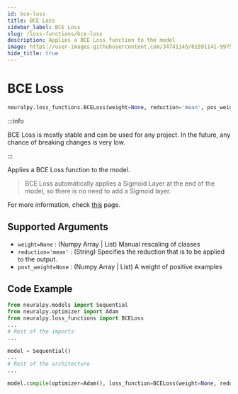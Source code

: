 ```yaml
---
id: bce-loss
title: BCE Loss
sidebar_label: BCE Loss
slug: /loss-functions/bce-loss
description: Applies a BCE Loss function to the model
image: https://user-images.githubusercontent.com/34741145/81591141-99752900-93d9-11ea-9ef6-cc2c68daaa19.png
hide_title: true
---
```


# BCE Loss

```python
neuralpy.loss_functions.BCELoss(weight=None, reduction='mean', pos_weight=None)
```

:::info

BCE Loss is mostly stable and can be used for any project. In the future, any chance of breaking changes is very low.

:::

Applies a BCE Loss function to the model.

> BCE Loss automatically applies a Sigmoid Layer at the end of the model, so there is no need to add a Sigmoid layer.

For more information, check [this](https://pytorch.org/docs/stable/nn.html#bcewithlogitsloss) page.

## Supported Arguments

- `weight=None` : (Numpy Array | List) Manual rescaling of classes
- `reduction='mean'` : (String) Specifies the reduction that is to be applied to the output.
- `post_weight=None` : (Numpy Array | List) A weight of positive examples

## Code Example

```python
from neuralpy.models import Sequential
from neuralpy.optimizer import Adam
from neuralpy.loss_functions import BCELoss
...
# Rest of the imports
...

model = Sequential()
...
# Rest of the architecture
...

model.compile(optimizer=Adam(), loss_function=BCELoss(weight=None, reduction='mean', pos_weight=None))
```
